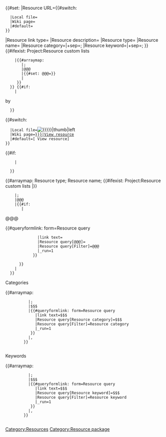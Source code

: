 <includeonly>{{#set:
|Resource URL={{#switch:{{{Resource link type|}}}
   |Local file={{filepath:{{PAGENAME:{{{Resource file|}}}}}}}
   |Wiki page={{fullurl:{{{Resource page|}}}}}
   |#default={{{Resource URL|}}}
 }}
|Resource link type={{{Resource link type|}}}
|Resource description={{{Resource description|}}}
|Resource type={{{Resource type|}}}
|Resource name={{{Resource name|}}}
|Resource category={{{Categories|}}}|+sep=;
|Resource keyword={{{Keywords|}}}|+sep=;
}}<!--

-->{{#ifexist: Project:Resource custom lists
     |{{#arraymap: {{:Project:Resource custom lists}}
        |;
        |@@@
        |{{#set: @@@={{{@@@|}}}}}
        |
      }}
   }}<!--

-->[[Category:Resources]]<!--

-->{{#if: {{{Authors|}}}
     |<div class="resource-card-authors">by&nbsp;{{{Authors|}}}</div>
   }}<!--

--><div class="resource-card-url plainlinks">{{#switch:{{{Resource link type|}}}
   |Local file=[[File:{{PAGENAME:{{{Resource file|}}}}}|thumb|left]]
   |Wiki page=[[{{{Resource page|}}}|<span class="mw-ui-button mb-3">View resource</span>]]
   |#default=[{{{Resource URL|}}} <span class="mw-ui-button mb-3">View resource</span>]
 }}</div><!--

-->{{#if: {{{Resource description|}}}
     |<div class="resource-card-description">
{{{Resource description|}}}
      </div>
   }}<!--

--><div class="resource-card"><!--

-->{{#arraymap: Resource type; Resource name; {{#ifexist: Project:Resource custom lists |{{:Project:Resource custom lists}}}}
     |;
     |@@@
     |{{#if: {{{@@@|}}}
        |<div class="resource-card-row">
           <div class="resource-card-row-label">@@@</div>
           <div class="resource-card-row-value">{{#queryformlink: form=Resource query
               |link text={{{@@@|}}}
               |Resource query[@@@]={{{@@@|}}}
               |Resource query[Filter]=@@@
               |_run=1
             }}</div>
         </div>
       }}
     |
   }}<!--

   --><div class="resource-card-row">
        <div class="resource-card-row-label">Categories</div>
        <div class="resource-card-row-value">{{#arraymap: {{{Categories|}}}
           |;
           |$$$
           |{{#queryformlink: form=Resource query
              |link text=$$$
              |Resource query[Resource category]=$$$
              |Resource query[Filter]=Resource category
              |_run=1
            }}
           |,&#32;
         }}   
        </div>
      </div><!--

   --><div class="resource-card-row">
        <div class="resource-card-row-label">Keywords</div>
        <div class="resource-card-row-value">{{#arraymap: {{{Keywords|}}}
           |;
           |$$$
           |{{#queryformlink: form=Resource query
              |link text=$$$
              |Resource query[Resource keyword]=$$$
              |Resource query[Filter]=Resource keyword
              |_run=1
            }}
           |,&#32;
         }}   
        </div>
      </div>
    </div></includeonly><noinclude>[[Category:Resource package]]</noinclude>
